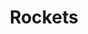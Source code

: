 ---
title: Rockets
description: Get the latest open-source advances in Enginerring and technology.
tableOfContents: false
hero:
  tagline: Credits go to their respective owners, with links provided at the bottom.
---